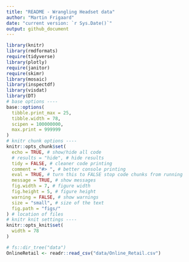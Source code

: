 ```yaml
---
title: "README - Wrangling Headset data"
author: "Martin Frigaard"
date: "current version: `r Sys.Date()`"
output: github_document
---
```



```r
library(knitr)
library(rmdformats)
require(tidyverse)
library(plotly)
require(janitor)
require(skimr)
library(mosaic)
library(inspectdf)
library(visdat)
library(DT)
# base options ----
base::options(
  tibble.print_max = 25,
  tibble.width = 78,
  scipen = 100000000,
  max.print = 999999
)
# knitr chunk options ----
knitr::opts_chunk$set(
  echo = TRUE, # show/hide all code
  # results = "hide", # hide results
  tidy = FALSE, # cleaner code printing
  comment = "#> ", # better console printing
  eval = TRUE, # turn this to FALSE stop code chunks from running
  message = TRUE, # show messages
  fig.width = 7, # figure width
  fig.height = 5, # figure height
  warning = FALSE, # show warnings
  size = "small", # size of the text
  fig.path = "figs/"
) # location of files
# knitr knit settings ----
knitr::opts_knit$set(
  width = 78
)
```


```r
# fs::dir_tree("data")
OnlineRetail <- readr::read_csv("data/Online_Retail.csv")
```
